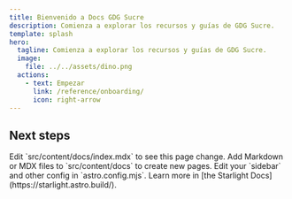 ```yaml
---
title: Bienvenido a Docs GDG Sucre
description: Comienza a explorar los recursos y guías de GDG Sucre.
template: splash
hero:
  tagline: Comienza a explorar los recursos y guías de GDG Sucre.
  image:
    file: ../../assets/dino.png
  actions:
    - text: Empezar
      link: /reference/onboarding/
      icon: right-arrow
---
```



## Next steps

<CardGrid stagger>
	<Card title="Update content" icon="pencil">
		Edit `src/content/docs/index.mdx` to see this page change.
	</Card>
	<Card title="Add new content" icon="add-document">
		Add Markdown or MDX files to `src/content/docs` to create new pages.
	</Card>
	<Card title="Configure your site" icon="setting">
		Edit your `sidebar` and other config in `astro.config.mjs`.
	</Card>
	<Card title="Read the docs" icon="open-book">
		Learn more in [the Starlight Docs](https://starlight.astro.build/).
	</Card>
</CardGrid>
